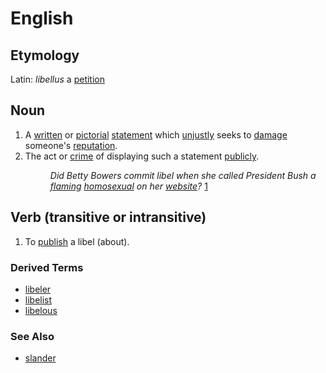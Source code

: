 =English=

==Etymology==
Latin: ''libellus'' a [[petition]]

==Noun==

# A [[written]] or [[pictorial]] [[statement]] which [[unjustly]] seeks to [[damage]] someone's [[reputation]].
# The act or [[crime]] of displaying such a statement [[publicly]].
#: ''Did Betty Bowers commit libel when she called President Bush a [[flaming]] [[homosexual]] on her [[website]]?'' [http://www.bettybowers.com/isbushgay.html]  

==Verb (transitive or intransitive)==

# To [[publish]] a libel (about).

===Derived Terms===
*[[libeler]]
*[[libelist]]
*[[libelous]]

===See Also===
*[[slander]]